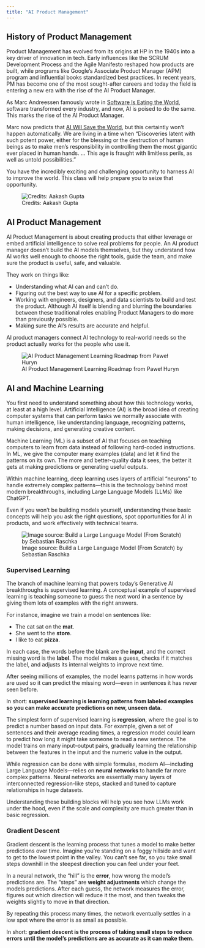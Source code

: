 ```yaml
---
title: "AI Product Management"
---
```


## History of Product Management

Product Management has evolved from its origins at HP in the 1940s into a key driver of innovation in tech. Early influences like the SCRUM Development Process and the Agile Manifesto reshaped how products are built, while programs like Google’s Associate Product Manager (APM) program and influential books standardized best practices. In recent years, PM has become one of the most sought-after careers and today the field is entering a new era with the rise of the AI Product Manager. 

As Marc Andreessen famously wrote in [Software Is Eating the World](https://a16z.com/why-software-is-eating-the-world/), software transformed every industry, and now, AI is poised to do the same. This marks the rise of the AI Product Manager. 

Marc now predicts that [AI Will Save the World](https://a16z.com/ai-will-save-the-world/), but this certaintly won't happen automatically. We are living in a time when “Discoveries latent with such potent power, either for the blessing or the destruction of human beings as to make men’s responsibility in controlling them the most gigantic ever placed in human hands. … This age is fraught with limitless perils, as well as untold possibilities.”

You have the incredibly exciting and challenging opportunity to harness AI to improve the world. This class will help prepare you to seize that opportunity.

![Credits: Aakash Gupta](images/pm-history.png)

## AI Product Management

AI Product Management is about creating products that either leverage or embed artificial intelligence to solve real problems for people. An AI product manager doesn’t build the AI models themselves, but they understand how AI works well enough to choose the right tools, guide the team, and make sure the product is useful, safe, and valuable.

They work on things like:

- Understanding what AI can and can’t do.
- Figuring out the best way to use AI for a specific problem.
- Working with engineers, designers, and data scientists to build and test the product. Although AI itself is blending and blurring the boundaries between these traditional roles enabling Product Managers to do more than previously possible.
- Making sure the AI’s results are accurate and helpful.

AI product managers connect AI technology to real-world needs so the product actually works for the people who use it.

![AI Product Management Learning Roadmap from Paweł Huryn](images/ai-pm-roadmap.jpeg)

## AI and Machine Learning

You first need to understand something about how this technology works, at least at a high level. Artificial Intelligence (AI) is the broad idea of creating computer systems that can perform tasks we normally associate with human intelligence, like understanding language, recognizing patterns, making decisions, and generating creative content.

Machine Learning (ML) is a subset of AI that focuses on teaching computers to learn from data instead of following hard-coded instructions. In ML, we give the computer many examples (data) and let it find the patterns on its own. The more and better-quality data it sees, the better it gets at making predictions or generating useful outputs.

Within machine learning, deep learning uses layers of artificial “neurons” to handle extremely complex patterns—this is the technology behind most modern breakthroughs, including Large Language Models (LLMs) like ChatGPT.

Even if you won’t be building models yourself, understanding these basic concepts will help you ask the right questions, spot opportunities for AI in products, and work effectively with technical teams.

![Image source: Build a Large Language Model (From Scratch) by Sebastian Raschka](images/ai-ml-map.png)

### Supervised Learning

The branch of machine learning that powers today’s Generative AI breakthroughs is supervised learning. A conceptual example of supervised learning is teaching someone to guess the next word in a sentence by giving them lots of examples with the right answers.

For instance, imagine we train a model on sentences like:

- The cat sat on the **mat**.
- She went to the **store**.
- I like to eat **pizza**.

In each case, the words before the blank are the **input**, and the correct missing word is the **label**. The model makes a guess, checks if it matches the label, and adjusts its internal weights to improve next time.

After seeing millions of examples, the model learns patterns in how words are used so it can predict the missing word—even in sentences it has never seen before.

In short: **supervised learning is learning patterns from labeled examples so you can make accurate predictions on new, unseen data.**

The simplest form of supervised learning is **regression**, where the goal is to predict a number based on input data. For example, given a set of sentences and their average reading times, a regression model could learn to predict how long it might take someone to read a new sentence. The model trains on many input–output pairs, gradually learning the relationship between the features in the input and the numeric value in the output.

While regression can be done with simple formulas, modern AI—including Large Language Models—relies on **neural networks** to handle far more complex patterns. Neural networks are essentially many layers of interconnected regression-like steps, stacked and tuned to capture relationships in huge datasets.

Understanding these building blocks will help you see how LLMs work under the hood, even if the scale and complexity are much greater than in basic regression.

### Gradient Descent

Gradient descent is the learning process that tunes a model to make better predictions over time. Imagine you’re standing on a foggy hillside and want to get to the lowest point in the valley. You can’t see far, so you take small steps downhill in the steepest direction you can feel under your feet.

In a neural network, the “hill” is the **error**, how wrong the model’s predictions are. The “steps” are **weight adjustments** which change the models predictions. After each guess, the network measures the error, figures out which direction will reduce it the most, and then tweaks the weights slightly to move in that direction.

By repeating this process many times, the network eventually settles in a low spot where the error is as small as possible.

In short: **gradient descent is the process of taking small steps to reduce errors until the model’s predictions are as accurate as it can make them.**


